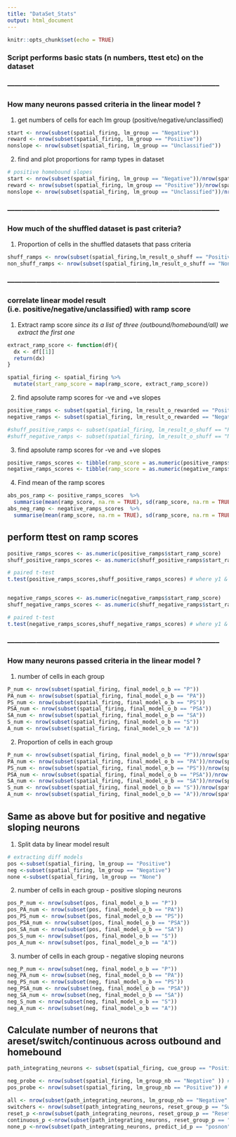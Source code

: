 ```yaml
---
title: "DataSet_Stats"
output: html_document
---
```


```r
knitr::opts_chunk$set(echo = TRUE)
```

### Script performs basic stats (n numbers, ttest etc) on the dataset

### ----------------------------------------------------------------------------------------- ###

### How many neurons passed criteria in the linear model ? 

1. get numbers of cells for each lm group (positive/negative/unclassified)
```r
start <- nrow(subset(spatial_firing, lm_group == "Negative"))
reward <- nrow(subset(spatial_firing, lm_group == "Positive"))
nonslope <- nrow(subset(spatial_firing, lm_group == "Unclassified"))

```

2. find and plot proportions for ramp types in dataset
```r
# positive homebound slopes
start <- nrow(subset(spatial_firing, lm_group == "Negative"))/nrow(spatial_firing)*100
reward <- nrow(subset(spatial_firing, lm_group == "Positive"))/nrow(spatial_firing)*100
nonslope <- nrow(subset(spatial_firing, lm_group == "Unclassified"))/nrow(spatial_firing)*100

```


### ----------------------------------------------------------------------------------------- ###

### How much of the shuffled dataset is past criteria? 

1. Proportion of cells in the shuffled datasets that pass criteria
```r
shuff_ramps <- nrow(subset(spatial_firing,lm_result_o_shuff == "Positive" | lm_result_o_shuff == "Negative" ))/nrow(spatial_firing)*100
non_shuff_ramps <- nrow(subset(spatial_firing,lm_result_o_shuff == "None" | lm_result_o_shuff == "NoSlope" ))/nrow(spatial_firing)*100

```


### ----------------------------------------------------------------------------------------- ###

### correlate linear model result (i.e. positive/negative/unclassified) with ramp score

1. Extract ramp score 
_since its a list of three (outbound/homebound/all) we extract the first one_
```r
extract_ramp_score <- function(df){
  dx <- df[[1]]
  return(dx)
}

spatial_firing <- spatial_firing %>%
  mutate(start_ramp_score = map(ramp_score, extract_ramp_score))

```

2. find apsolute ramp scores for -ve and +ve slopes
```r

positive_ramps <- subset(spatial_firing, lm_result_o_rewarded == "Positive")
negative_ramps <- subset(spatial_firing, lm_result_o_rewarded == "Negative")

#shuff_positive_ramps <- subset(spatial_firing, lm_result_o_shuff == "Positive")
#shuff_negative_ramps <- subset(spatial_firing, lm_result_o_shuff == "Negative")

```

3. find apsolute ramp scores for -ve and +ve slopes
```r

positive_ramps_scores <- tibble(ramp_score = as.numeric(positive_ramps$start_ramp_score))
negative_ramps_scores <- tibble(ramp_score = as.numeric(negative_ramps$start_ramp_score))

```

4. Find mean of the ramp scores
```r
abs_pos_ramp <- positive_ramps_scores  %>%
  summarise(mean(ramp_score, na.rm = TRUE), sd(ramp_score, na.rm = TRUE))
abs_neg_ramp <- negative_ramps_scores  %>%
  summarise(mean(ramp_score, na.rm = TRUE), sd(ramp_score, na.rm = TRUE))
```


## perform ttest on ramp scores

```r
positive_ramps_scores <- as.numeric(positive_ramps$start_ramp_score)
shuff_positive_ramps_scores <- as.numeric(shuff_positive_ramps$start_ramp_score)

# paired t-test
t.test(positive_ramps_scores,shuff_positive_ramps_scores) # where y1 & y2 are numeric


negative_ramps_scores <- as.numeric(negative_ramps$start_ramp_score)
shuff_negative_ramps_scores <- as.numeric(shuff_negative_ramps$start_ramp_score)

# paired t-test
t.test(negative_ramps_scores,shuff_negative_ramps_scores) # where y1 & y2 are numeric
```



### ----------------------------------------------------------------------------------------- ###

### How many neurons passed criteria in the linear model ? 

1. number of cells in each group
```r
P_num <- nrow(subset(spatial_firing, final_model_o_b == "P"))
PA_num <- nrow(subset(spatial_firing, final_model_o_b == "PA"))
PS_num <- nrow(subset(spatial_firing, final_model_o_b == "PS"))
PSA_num <- nrow(subset(spatial_firing, final_model_o_b == "PSA"))
SA_num <- nrow(subset(spatial_firing, final_model_o_b == "SA"))
S_num <- nrow(subset(spatial_firing, final_model_o_b == "S"))
A_num <- nrow(subset(spatial_firing, final_model_o_b == "A"))
```

2. Proportion of cells in each group
```r
P_num <- nrow(subset(spatial_firing, final_model_o_b == "P"))/nrow(spatial_firing)*100
PA_num <- nrow(subset(spatial_firing, final_model_o_b == "PA"))/nrow(spatial_firing)*100
PS_num <- nrow(subset(spatial_firing, final_model_o_b == "PS"))/nrow(spatial_firing)*100
PSA_num <- nrow(subset(spatial_firing, final_model_o_b == "PSA"))/nrow(spatial_firing)*100
SA_num <- nrow(subset(spatial_firing, final_model_o_b == "SA"))/nrow(spatial_firing)*100
S_num <- nrow(subset(spatial_firing, final_model_o_b == "S"))/nrow(spatial_firing)*100
A_num <- nrow(subset(spatial_firing, final_model_o_b == "A"))/nrow(spatial_firing)*100
```


## Same as above but for positive and negative sloping neurons

1. Split data by linear model result
```r

# extracting diff models 
pos <-subset(spatial_firing, lm_group == "Positive")
neg <-subset(spatial_firing, lm_group == "Negative")
none <-subset(spatial_firing, lm_group == "None")

```

2. number of cells in each group - positive sloping neurons
```r
pos_P_num <- nrow(subset(pos, final_model_o_b == "P"))
pos_PA_num <- nrow(subset(pos, final_model_o_b == "PA"))
pos_PS_num <- nrow(subset(pos, final_model_o_b == "PS"))
pos_PSA_num <- nrow(subset(pos, final_model_o_b == "PSA"))
pos_SA_num <- nrow(subset(pos, final_model_o_b == "SA"))
pos_S_num <- nrow(subset(pos, final_model_o_b == "S"))
pos_A_num <- nrow(subset(pos, final_model_o_b == "A"))
```

3. number of cells in each group - negative sloping neurons
```r
neg_P_num <- nrow(subset(neg, final_model_o_b == "P"))
neg_PA_num <- nrow(subset(neg, final_model_o_b == "PA"))
neg_PS_num <- nrow(subset(neg, final_model_o_b == "PS"))
neg_PSA_num <- nrow(subset(neg, final_model_o_b == "PSA"))
neg_SA_num <- nrow(subset(neg, final_model_o_b == "SA"))
neg_S_num <- nrow(subset(neg, final_model_o_b == "S"))
neg_A_num <- nrow(subset(neg, final_model_o_b == "A"))
```









## Calculate number of neurons that areset/switch/continuous across outbound and homebound
```r
path_integrating_neurons <- subset(spatial_firing, cue_group == "Positive-PI" | cue_group == "Negative-PI")

neg_probe <- nrow(subset(spatial_firing, lm_group_nb == "Negative" )) # all neurons that are conciderd ramp like on nb/probe trials
pos_probe <- nrow(subset(spatial_firing, lm_group_nb == "Positive")) # all neurons that are conciderd ramp like on nb/probe trials

all <- nrow(subset(path_integrating_neurons, lm_group_nb == "Negative" | lm_group_nb == "Positive")) # all neurons that are conciderd ramp like on nb/probe trials
switchers <- nrow(subset(path_integrating_neurons, reset_group_p == "Switch")) # cells that switch slope 
reset_p <-nrow(subset(path_integrating_neurons, reset_group_p == "Reset"))
continuous_p <-nrow(subset(path_integrating_neurons, reset_group_p == "Continuous"))
none_p <-nrow(subset(path_integrating_neurons, predict_id_p == "posnon"| predict_id_p == "negnon"))

```
